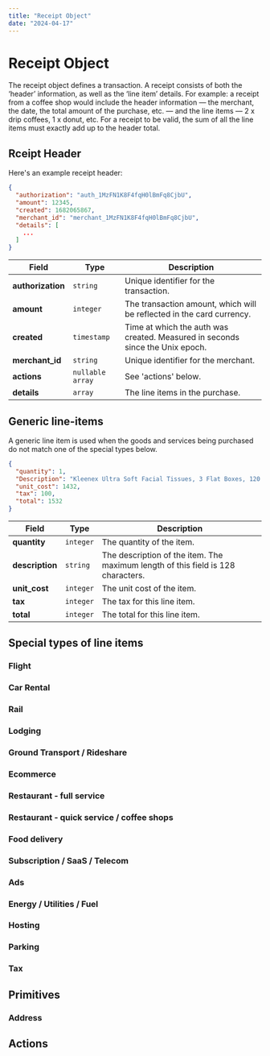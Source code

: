 ```yaml
---
title: "Receipt Object"
date: "2024-04-17"
---
```


# Receipt Object

The receipt object defines a transaction. A receipt consists of both the ‘header’ information, as well as the ‘line item’ details. For example: a receipt from a coffee shop would include the header information — the merchant, the date, the total amount of the purchase, etc. — and the line items — 2 x drip coffees, 1 x donut, etc. For a receipt to be valid, the sum of all the line items must exactly add up to the header total.

## Rceipt Header

Here's an example receipt header:

```json
{
  "authorization": "auth_1MzFN1K8F4fqH0lBmFq8CjbU",
  "amount": 12345,
  "created": 1682065867,
  "merchant_id": "merchant_1MzFN1K8F4fqH0lBmFq8CjbU",
  "details": [
    ...
  ]
}
```

| Field             | Type             | Description                                                                   |
| ----------------- | ---------------- | ----------------------------------------------------------------------------- |
| **authorization** | `string`         | Unique identifier for the transaction.                                        |
| **amount**        | `integer`        | The transaction amount, which will be reflected in the card currency.         |
| **created**       | `timestamp`      | Time at which the auth was created. Measured in seconds since the Unix epoch. |
| **merchant_id**   | `string`         | Unique identifier for the merchant.                                           |
| **actions**       | `nullable array` | See 'actions' below.                                                          |
| **details**       | `array`          | The line items in the purchase.                                               |

## Generic line-items

A generic line item is used when the goods and services being purchased do not match one of the special types below.

```json
{
  "quantity": 1,
  "Description": "Kleenex Ultra Soft Facial Tissues, 3 Flat Boxes, 120 Tissues per Box",
  "unit_cost": 1432,
  "tax": 100,
  "total": 1532
}
```

| Field           | Type      | Description                                                                      |
| --------------- | --------- | -------------------------------------------------------------------------------- |
| **quantity**    | `integer` | The quantity of the item.                                                        |
| **description** | `string`  | The description of the item. The maximum length of this field is 128 characters. |
| **unit_cost**   | `integer` | The unit cost of the item.                                                       |
| **tax**         | `integer` | The tax for this line item.                                                      |
| **total**       | `integer` | The total for this line item.                                                    |

## Special types of line items

### Flight

### Car Rental

### Rail

### Lodging

### Ground Transport / Rideshare

### Ecommerce

### Restaurant - full service

### Restaurant - quick service / coffee shops

### Food delivery

### Subscription / SaaS / Telecom

### Ads

### Energy / Utilities / Fuel

### Hosting

### Parking

### Tax

## Primitives

### Address

## Actions

